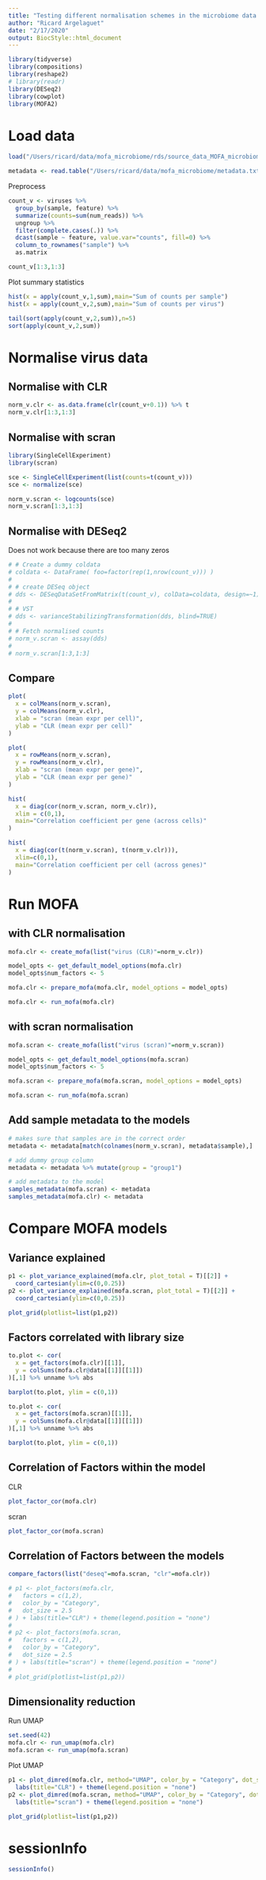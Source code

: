 ```yaml
---
title: "Testing different normalisation schemes in the microbiome data set"
author: "Ricard Argelaguet"
date: "2/17/2020"
output: BiocStyle::html_document
---
```


```r
library(tidyverse)
library(compositions)
library(reshape2)
# library(readr)
library(DESeq2)
library(cowplot)
library(MOFA2)
```

# Load data

```r
load("/Users/ricard/data/mofa_microbiome/rds/source_data_MOFA_microbiome.RDS")

metadata <- read.table("/Users/ricard/data/mofa_microbiome/metadata.txt", header=T)
```


Preprocess
```r
count_v <- viruses %>%
  group_by(sample, feature) %>%
  summarize(counts=sum(num_reads)) %>%
  ungroup %>%
  filter(complete.cases(.)) %>%
  dcast(sample ~ feature, value.var="counts", fill=0) %>%
  column_to_rownames("sample") %>%
  as.matrix

count_v[1:3,1:3]
```

Plot summary statistics
```r
hist(x = apply(count_v,1,sum),main="Sum of counts per sample")
hist(x = apply(count_v,2,sum),main="Sum of counts per virus")
```

```r
tail(sort(apply(count_v,2,sum)),n=5)
sort(apply(count_v,2,sum))
```


# Normalise virus data

## Normalise with CLR
```r
norm_v.clr <- as.data.frame(clr(count_v+0.1)) %>% t
norm_v.clr[1:3,1:3]
```


## Normalise with scran

```r
library(SingleCellExperiment)
library(scran)

sce <- SingleCellExperiment(list(counts=t(count_v)))
sce <- normalize(sce)

norm_v.scran <- logcounts(sce)
norm_v.scran[1:3,1:3]
```

## Normalise with DESeq2

Does not work because there are too many zeros
```r
# # Create a dummy coldata
# coldata <- DataFrame( foo=factor(rep(1,nrow(count_v))) )
# 
# # create DESeq object
# dds <- DESeqDataSetFromMatrix(t(count_v), colData=coldata, design=~1)
# 
# # VST
# dds <- varianceStabilizingTransformation(dds, blind=TRUE) 
# 
# # Fetch normalised counts
# norm_v.scran <- assay(dds)
# 
# norm_v.scran[1:3,1:3]
```

## Compare

```r
plot(
  x = colMeans(norm_v.scran), 
  y = colMeans(norm_v.clr), 
  xlab = "scran (mean expr per cell)", 
  ylab = "CLR (mean expr per cell)"
)
```

```r
plot(
  x = rowMeans(norm_v.scran), 
  y = rowMeans(norm_v.clr), 
  xlab = "scran (mean expr per gene)", 
  ylab = "CLR (mean expr per gene)"
)
```

```r
hist(
  x = diag(cor(norm_v.scran, norm_v.clr)), 
  xlim = c(0,1), 
  main="Correlation coefficient per gene (across cells)"
)
```

```r
hist(
  x = diag(cor(t(norm_v.scran), t(norm_v.clr))), 
  xlim=c(0,1), 
  main="Correlation coefficient per cell (across genes)"
)
```

# Run MOFA

## with CLR normalisation

```r
mofa.clr <- create_mofa(list("virus (CLR)"=norm_v.clr))

model_opts <- get_default_model_options(mofa.clr)
model_opts$num_factors <- 5

mofa.clr <- prepare_mofa(mofa.clr, model_options = model_opts)

mofa.clr <- run_mofa(mofa.clr)
```

## with scran normalisation

```r
mofa.scran <- create_mofa(list("virus (scran)"=norm_v.scran))

model_opts <- get_default_model_options(mofa.scran)
model_opts$num_factors <- 5

mofa.scran <- prepare_mofa(mofa.scran, model_options = model_opts)

mofa.scran <- run_mofa(mofa.scran)
```

## Add sample metadata to the models

```r
# makes sure that samples are in the correct order
metadata <- metadata[match(colnames(norm_v.scran), metadata$sample),]

# add dummy group column 
metadata <- metadata %>% mutate(group = "group1")

# add metadata to the model
samples_metadata(mofa.scran) <- metadata 
samples_metadata(mofa.clr) <- metadata 
```

# Compare MOFA models

## Variance explained

```r
p1 <- plot_variance_explained(mofa.clr, plot_total = T)[[2]] +
  coord_cartesian(ylim=c(0,0.25))
p2 <- plot_variance_explained(mofa.scran, plot_total = T)[[2]] +
  coord_cartesian(ylim=c(0,0.25))

plot_grid(plotlist=list(p1,p2))
```

## Factors correlated with library size

```r
to.plot <- cor(
  x = get_factors(mofa.clr)[[1]], 
  y = colSums(mofa.clr@data[[1]][[1]])
)[,1] %>% unname %>% abs

barplot(to.plot, ylim = c(0,1))
```

```r
to.plot <- cor(
  x = get_factors(mofa.scran)[[1]], 
  y = colSums(mofa.clr@data[[1]][[1]])
)[,1] %>% unname %>% abs

barplot(to.plot, ylim = c(0,1))
```

## Correlation of Factors within the model

CLR
```r
plot_factor_cor(mofa.clr)
```

scran
```r
plot_factor_cor(mofa.scran)
```

## Correlation of Factors between the models

```r
compare_factors(list("deseq"=mofa.scran, "clr"=mofa.clr))
```

```r
# p1 <- plot_factors(mofa.clr, 
#   factors = c(1,2), 
#   color_by = "Category", 
#   dot_size = 2.5
# ) + labs(title="CLR") + theme(legend.position = "none")
# 
# p2 <- plot_factors(mofa.scran, 
#   factors = c(1,2), 
#   color_by = "Category", 
#   dot_size = 2.5
# ) + labs(title="scran") + theme(legend.position = "none")
# 
# plot_grid(plotlist=list(p1,p2))
```

## Dimensionality reduction

Run UMAP
```r
set.seed(42)
mofa.clr <- run_umap(mofa.clr)
mofa.scran <- run_umap(mofa.scran)
```

Plot UMAP
```r
p1 <- plot_dimred(mofa.clr, method="UMAP", color_by = "Category", dot_size = 2.5) +
  labs(title="CLR") + theme(legend.position = "none") 
p2 <- plot_dimred(mofa.scran, method="UMAP", color_by = "Category", dot_size = 2.5) +
  labs(title="scran") + theme(legend.position = "none") 

plot_grid(plotlist=list(p1,p2))
```

# sessionInfo
```r
sessionInfo()
```

